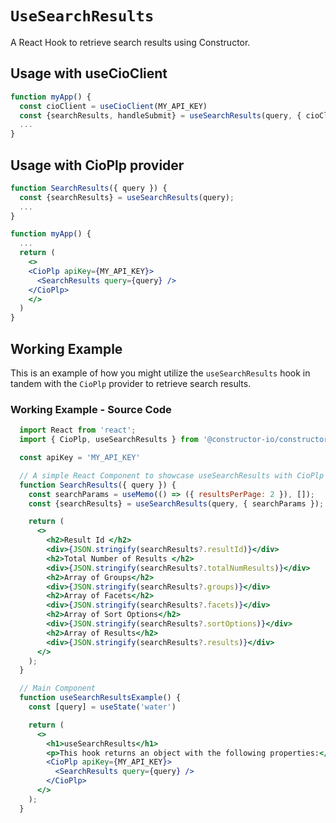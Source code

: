 
<Meta of={meta} />

# `UseSearchResults`
A React Hook to retrieve search results using Constructor.

## Usage with useCioClient
```jsx
function myApp() {
  const cioClient = useCioClient(MY_API_KEY)
  const {searchResults, handleSubmit} = useSearchResults(query, { cioClient });
  ...
}
```

## Usage with CioPlp provider
```jsx
function SearchResults({ query }) {
  const {searchResults} = useSearchResults(query);
  ...
}

function myApp() {
  ...
  return (
    <>
    <CioPlp apiKey={MY_API_KEY}>
      <SearchResults query={query} />
    </CioPlp>
    </>
  )
}
```


## Working Example
This is an example of how you might utilize the `useSearchResults` hook in tandem with the `CioPlp` provider to retrieve search results.

<Canvas withSource="none">
  <Story of={Primary} />
</Canvas>

<Controls of={Primary} />

### Working Example - Source Code 
```jsx
  import React from 'react';
  import { CioPlp, useSearchResults } from '@constructor-io/constructorio-ui-plp';

  const apiKey = 'MY_API_KEY'

  // A simple React Component to showcase useSearchResults with CioPlp provider
  function SearchResults({ query }) {
    const searchParams = useMemo(() => ({ resultsPerPage: 2 }), []);
    const {searchResults} = useSearchResults(query, { searchParams });

    return (
      <>
        <h2>Result Id </h2>
        <div>{JSON.stringify(searchResults?.resultId)}</div>
        <h2>Total Number of Results </h2>
        <div>{JSON.stringify(searchResults?.totalNumResults)}</div>
        <h2>Array of Groups</h2>
        <div>{JSON.stringify(searchResults?.groups)}</div>
        <h2>Array of Facets</h2>
        <div>{JSON.stringify(searchResults?.facets)}</div>
        <h2>Array of Sort Options</h2>
        <div>{JSON.stringify(searchResults?.sortOptions)}</div>
        <h2>Array of Results</h2>
        <div>{JSON.stringify(searchResults?.results)}</div>
      </>
    );
  }

  // Main Component
  function useSearchResultsExample() {
    const [query] = useState('water')

    return (
      <>
        <h1>useSearchResults</h1>
        <p>This hook returns an object with the following properties:</p>
        <CioPlp apiKey={MY_API_KEY}>
          <SearchResults query={query} />
        </CioPlp>
      </>
    );
  }
```